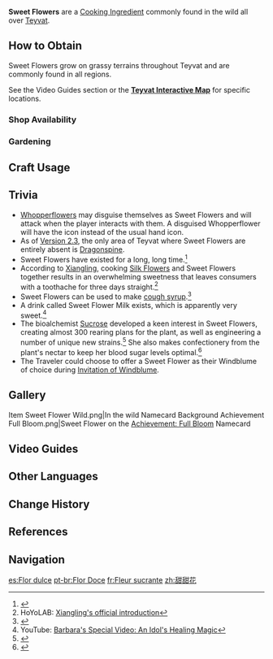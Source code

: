{{Item Infobox
|id           = 100012
|image        = Item Sweet Flower.png
|type         = Cooking Ingredients
|invCategory  = Materials
|description  = Particularly fragrant flowers. They can be found easily, even in the dark. Just follow the scent.
|source1      = Found in the wild
|source2      = {{Sold By}}
|source3      = [[Gardening]] with [[A Path of Value: Jade Field|Jade Field]]
}}
{{Description|Particularly fragrant flowers. They can be easily located, even in the dark, thanks to their sweet scent. Commonly used in Teyvat to make sugar.}}
'''Sweet Flowers''' are a [[Cooking Ingredient]] commonly found in the wild all over [[Teyvat]].

==How to Obtain==
Sweet Flowers grow on grassy terrains throughout Teyvat and are commonly found in all regions.

See the Video Guides section or the '''[https://webstatic-sea.mihoyo.com/app/ys-map-sea/index.html#/map/2?shown_types=160 Teyvat Interactive Map]''' for specific locations.

===Shop Availability===
{{Shop Availability}}

===Gardening===
{{Recipe
|type = Jade Field
|time = 2d 22h
|Sweet Flower Seed = 1
|sort = Sweet Flower Seed
}}

==Craft Usage==
{{Craft Usage}}

==Trivia==
*[[Whopperflowers]] may disguise themselves as Sweet Flowers and will attack when the player interacts with them. A disguised Whopperflower will have the {{DIcon|Talk}} icon instead of the usual hand icon.
*As of [[Version 2.3]], the only area of Teyvat where Sweet Flowers are entirely absent is [[Dragonspine]].
*Sweet Flowers have existed for a long, long time.<ref>{{Ref/Quest|Realm of Fog and Wind}}</ref>
*According to [[Xiangling]], cooking [[Silk Flower]]s and Sweet Flowers together results in an overwhelming sweetness that leaves consumers with a toothache for three days straight.<ref>HoYoLAB: [https://www.hoyolab.com/article/10270 Xiangling's official introduction]</ref>
*Sweet Flowers can be used to make [[Tunner's Cough Syrup|cough syrup]].<ref>{{Ref/Quest|Things a Father Can Do}}</ref>
*A drink called Sweet Flower Milk exists, which is apparently very sweet.<ref>YouTube: [https://youtu.be/-_1I3-J56Iw Barbara's Special Video: An Idol's Healing Magic]</ref>
*The bioalchemist [[Sucrose]] developed a keen interest in Sweet Flowers, creating almost 300 rearing plans for the plant, as well as engineering a number of unique new strains.<ref>{{Ref/CS|Sucrose|1}}</ref> She also makes confectionery from the plant's nectar to keep her blood sugar levels optimal.<ref>{{Ref/VO|Sucrose|Favorite Food}}</ref>
*The Traveler could choose to offer a Sweet Flower as their Windblume of choice during [[Invitation of Windblume]].

==Gallery==
<gallery hideaddbutton="true" captionalign="center">
Item Sweet Flower Wild.png|In the wild
Namecard Background Achievement Full Bloom.png|Sweet Flower on the [[Achievement: Full Bloom]] Namecard
</gallery>

==Video Guides==
{{EVT
|video1   = https://youtu.be/fGx4fR42Cyg
|caption1 = Farm Guide
}}

==Other Languages==
{{Other Languages
|default_hidden = 1
|en      = Sweet Flower
|zhs     = 甜甜花
|zhs_rm  = Tiántián huā
|zht     = 甜甜花
|zht_rm  = Tiántián huā
|ja      = スイートフラワー
|ja_rm   = Suiito furawaa
|ko      = 달콤달콤꽃
|ko_rm   = Dalkomdalkom-kkot
|es      = Flor dulce
|fr      = Fleur sucrante
|ru      = Цветок-сахарок
|th      = Sweet Flower
|vi      = Hoa Ngọt
|de      = Zuckerblume
|id      = Sweet Flower
|pt      = Flor Doce
}}

==Change History==
{{Change History|1.0}}

==References==
{{Reflist}}

==Navigation==
{{Material Navbox|type=Crafting Materials}}
[[es:Flor dulce]]
[[pt-br:Flor Doce]]
[[fr:Fleur sucrante]]
[[zh:甜甜花]]